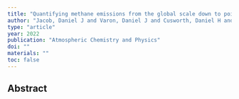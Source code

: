 ```yaml
---
title: "Quantifying methane emissions from the global scale down to point sources using satellite observations of atmospheric methane"
author: "Jacob, Daniel J and Varon, Daniel J and Cusworth, Daniel H and Dennison, Philip E and Frankenberg, Christian and Gautam, Ritesh and Guanter, Luis and Kelley, John and McKeever, Jason and Ott, Lesley E and others"
type: "article"
year: 2022
publication: "Atmospheric Chemistry and Physics"
doi: ""
materials: ""
toc: false
---
```


## Abstract

